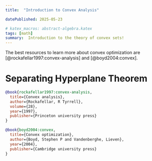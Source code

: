 ```yaml
---
title:  "Introduction to Convex Analysis"

datePublished: 2025-05-23

# katex_macros: abstract-algebra.katex
tags: [math]
summary:  Introduction to the theory of convex sets!
---
```


The best resources to learn more about convex optimization are [@rockafellar1997:convex-analysis] and [@boyd2004:convex].

# Separating Hyperplane Theorem

<Theorem>

</Theorem>


```bibtex
@book{rockafellar1997:convex-analysis,
  title={Convex analysis},
  author={Rockafellar, R Tyrrell},
  volume={28},
  year={1997},
  publisher={Princeton university press}
}

@book{boyd2004:convex,
  title={Convex optimization},
  author={Boyd, Stephen P and Vandenberghe, Lieven},
  year={2004},
  publisher={Cambridge university press}
}
```